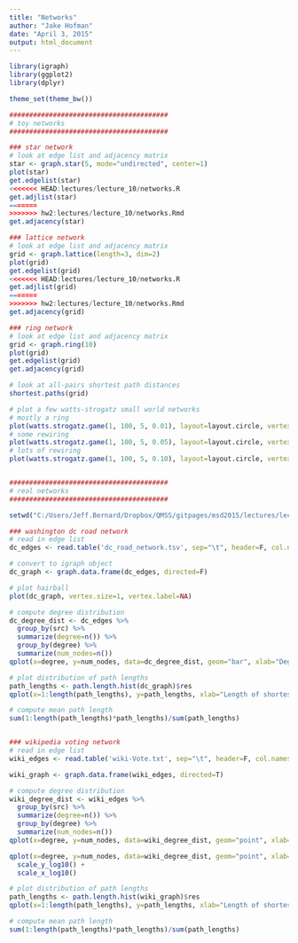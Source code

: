 ---
title: "Networks"
author: "Jake Hofman"
date: "April 3, 2015"
output: html_document
---

```{r}
library(igraph)
library(ggplot2)
library(dplyr)

theme_set(theme_bw())

########################################
# toy networks
########################################

### star network
# look at edge list and adjacency matrix
star <- graph.star(5, mode="undirected", center=1)
plot(star)
get.edgelist(star)
<<<<<<< HEAD:lectures/lecture_10/networks.R
get.adjlist(star)
=======
>>>>>>> hw2:lectures/lecture_10/networks.Rmd
get.adjacency(star)

### lattice network
# look at edge list and adjacency matrix
grid <- graph.lattice(length=3, dim=2)
plot(grid)
get.edgelist(grid)
<<<<<<< HEAD:lectures/lecture_10/networks.R
get.adjlist(grid)
=======
>>>>>>> hw2:lectures/lecture_10/networks.Rmd
get.adjacency(grid)

### ring network
# look at edge list and adjacency matrix
grid <- graph.ring(10)
plot(grid)
get.edgelist(grid)
get.adjacency(grid)

# look at all-pairs shortest path distances
shortest.paths(grid)

# plot a few watts-strogatz small world networks
# mostly a ring
plot(watts.strogatz.game(1, 100, 5, 0.01), layout=layout.circle, vertex.size=1, vertex.label=NA)
# some rewiring
plot(watts.strogatz.game(1, 100, 5, 0.05), layout=layout.circle, vertex.size=1, vertex.label=NA)
# lots of rewiring
plot(watts.strogatz.game(1, 100, 5, 0.10), layout=layout.circle, vertex.size=1, vertex.label=NA)


########################################
# real networks
########################################

setwd("C:/Users/Jeff.Bernard/Dropbox/QMSS/gitpages/msd2015/lectures/lecture_10")

### washington dc road network 
# read in edge list
dc_edges <- read.table('dc_road_network.tsv', sep="\t", header=F, col.names=c('src','dst'))

# convert to igraph object
dc_graph <- graph.data.frame(dc_edges, directed=F)

# plot hairball
plot(dc_graph, vertex.size=1, vertex.label=NA)

# compute degree distribution
dc_degree_dist <- dc_edges %>%
  group_by(src) %>%
  summarize(degree=n()) %>%
  group_by(degree) %>%
  summarize(num_nodes=n())
qplot(x=degree, y=num_nodes, data=dc_degree_dist, geom="bar", xlab="Degree", ylab="Number of nodes", stat="identity")

# plot distribution of path lengths
path_lengths <- path.length.hist(dc_graph)$res
qplot(x=1:length(path_lengths), y=path_lengths, xlab="Length of shortest path", ylab="Number of routes")

# compute mean path length
sum(1:length(path_lengths)*path_lengths)/sum(path_lengths)


### wikipedia voting network 
# read in edge list
wiki_edges <- read.table('wiki-Vote.txt', sep="\t", header=F, col.names=c('src','dst'))

wiki_graph <- graph.data.frame(wiki_edges, directed=T)

# compute degree distribution
wiki_degree_dist <- wiki_edges %>%
  group_by(src) %>%
  summarize(degree=n()) %>%
  group_by(degree) %>%
  summarize(num_nodes=n())
qplot(x=degree, y=num_nodes, data=wiki_degree_dist, geom="point", xlab="Degree", ylab="Number of nodes")

qplot(x=degree, y=num_nodes, data=wiki_degree_dist, geom="point", xlab="Degree", ylab="Number of nodes") + 
  scale_y_log10() +
  scale_x_log10()

# plot distribution of path lengths
path_lengths <- path.length.hist(wiki_graph)$res
qplot(x=1:length(path_lengths), y=path_lengths, xlab="Length of shortest path", ylab="Number of paths")

# compute mean path length
sum(1:length(path_lengths)*path_lengths)/sum(path_lengths)
```
